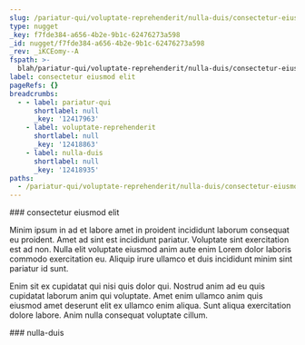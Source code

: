 ```yaml
---
slug: /pariatur-qui/voluptate-reprehenderit/nulla-duis/consectetur-eiusmod-elit
type: nugget
_key: f7fde384-a656-4b2e-9b1c-62476273a598
_id: nugget/f7fde384-a656-4b2e-9b1c-62476273a598
_rev: _iKCEomy--A
fspath: >-
  blah/pariatur-qui/voluptate-reprehenderit/nulla-duis/consectetur-eiusmod-elit.md
label: consectetur eiusmod elit
pageRefs: {}
breadcrumbs:
  - - label: pariatur-qui
      shortlabel: null
      _key: '12417963'
    - label: voluptate-reprehenderit
      shortlabel: null
      _key: '12418863'
    - label: nulla-duis
      shortlabel: null
      _key: '12418935'
paths:
  - /pariatur-qui/voluptate-reprehenderit/nulla-duis/consectetur-eiusmod-elit
---
```


<NuggetArea>
<Nugget slug="/pariatur-qui/voluptate-reprehenderit/nulla-duis/consectetur-eiusmod-elit" type="nugget" _key="f7fde384-a656-4b2e-9b1c-62476273a598" _id="nugget/f7fde384-a656-4b2e-9b1c-62476273a598" _rev="_iKCEomy--A" fspath="blah/pariatur-qui/voluptate-reprehenderit/nulla-duis/consectetur-eiusmod-elit.md" label="consectetur eiusmod elit" paths="/pariatur-qui/voluptate-reprehenderit/nulla-duis/consectetur-eiusmod-elit">
<NuggetBody>
### consectetur eiusmod elit

Minim ipsum in ad et labore amet in proident incididunt laborum consequat eu proident. Amet ad sint est incididunt pariatur. Voluptate sint exercitation est ad non. Nulla elit voluptate eiusmod anim aute enim Lorem dolor laboris commodo exercitation eu. Aliquip irure ullamco et duis incididunt minim sint pariatur id sunt.

Enim sit ex cupidatat qui nisi quis dolor qui. Nostrud anim ad eu quis cupidatat laborum anim qui voluptate. Amet enim ullamco anim quis eiusmod amet deserunt elit ex ullamco enim aliqua. Sunt aliqua exercitation dolore labore. Anim nulla consequat voluptate cillum.

</NuggetBody>
<Breadcrumbs>
<Crumbs>
<Crumb _key="12417963" label="pariatur-qui" /><Crumb _key="12418863" label="voluptate-reprehenderit" /><Crumb _key="12418935" label="nulla-duis" />
</Crumbs>
</Breadcrumbs>
</Nugget>

<NuggetsInbound>
</NuggetsInbound>
<NuggetsOutbound>
</NuggetsOutbound>
</NuggetArea>
<PassagesInbound>
<Passage direction="inbound" type="passage" _key="12418935" _id="passage/12418935" _rev="_iKCEomy--_" label="nulla-duis" passage="nulla-duis" fspath="blah/pariatur-qui/voluptate-reprehenderit/nulla-duis" paths="/pariatur-qui/voluptate-reprehenderit/nulla-duis" slug="/pariatur-qui/voluptate-reprehenderit/nulla-duis">
<NuggetBody>
### nulla-duis

</NuggetBody>
<Breadcrumbs>
<Crumbs>
<Crumb _key="12417963" label="pariatur-qui" /><Crumb _key="12418863" label="voluptate-reprehenderit" />
</Crumbs>
</Breadcrumbs>
</Passage>

</PassagesInbound>
<PassagesOutbound>
</PassagesOutbound>